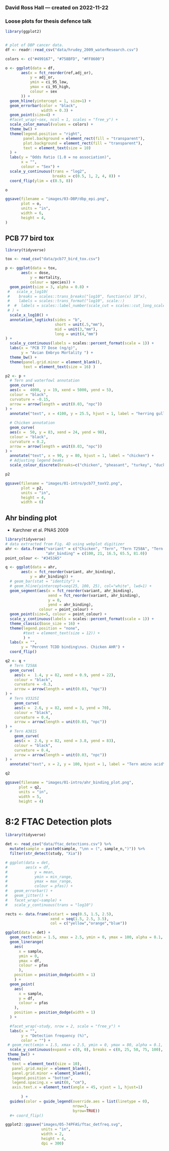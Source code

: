 ### David Ross Hall --- created on 2022-11-22

### Loose plots for thesis defence talk

```r
library(ggplot2)


# plot of DBP cancer data.
df <- readr::read_csv("data/hrudey_2009_waterResearch.csv")

colors <- c("#499167", "#758BFD", "#FF8600")

o <- ggplot(data = df,
       aes(x = fct_reorder(ref,adj_or),
           y = adj_or,
           ymin = ci_95_low,
           ymax = ci_95_high,
           colour = sex
       )) +
  geom_hline(yintercept = 1, size=1) +
  geom_errorbar(color = "black",
                width = 0.3) +
  geom_point(size=4) +
  #facet_wrap(~sex, ncol = 1, scales = "free_y") +
  scale_color_manual(values = colors) +
  theme_bw() +
  theme(legend.position = "right",
        panel.background = element_rect(fill = "transparent"),
        plot.background = element_rect(fill = "transparent"),
        text = element_text(size = 10)
  ) +
  labs(y = "Odds Ratio (1.0 = no association)",
       x = "",
       colour = "Sex") +
  scale_y_continuous(trans = "log2",
                     breaks = c(0.5, 1, 2, 4, 8)) +
  coord_flip(ylim = c(0.5, 8))

o
```

```r

ggsave(filename = "images/03-DBP/dbp_epi.png",
       plot = o,
       units = "in", 
       width = 6,
       height = 4, 
)

```

## PCB 77 bird tox
```r
library(tidyverse)

tox <- read_csv("data/pcb77_bird_tox.csv")

p <- ggplot(data = tox,
       aes(x = dose,
           y = mortality,
           colour = species)) +
  geom_point(size = 3, alpha = 0.8) +
 #   scale_x_log10(
 #    breaks = scales::trans_breaks("log10", function(x) 10^x),
 #    labels = scales::trans_format("log10", scale::)
 #  #  labels = scales::label_number(scale_cut = scales::cut_long_scale())
 # ) +
  scale_x_log10() +
  annotation_logticks(sides = "b",
                      short = unit(.5,"mm"),
                      mid = unit(3,"mm"),
                      long = unit(4,"mm")
) +
  scale_y_continuous(labels = scales::percent_format(scale = 1)) +
  labs(x = "PCB 77 Dose (ng/g)",
       y = "Avian Embryo Mortality ") +
  theme_bw() +
  theme(panel.grid.minor = element_blank(),
        text = element_text(size = 16) )

p2 <- p +
  # Tern and waterfowl annotation
  geom_curve(
  aes(x =  4000, y = 19, xend = 5000, yend = 5),
  colour = "black",
  curvature = -0.15,
  arrow = arrow(length = unit(0.03, "npc"))
) +
  annotate("text", x = 4100, y = 25.5, hjust = 1, label = "herring gull\n& duck") +
  
  # Chicken annotation
  geom_curve(
  aes(x =  50, y = 83, xend = 24, yend = 98),
  colour = "black",
  curvature = 0.2,
  arrow = arrow(length = unit(0.03, "npc"))
) +
  annotate("text", x = 90, y = 80, hjust = 1, label = "chicken") +
  # Adjusting legend beaks
  scale_colour_discrete(breaks=c("chicken", "pheasant", "turkey", "duck", "herring gull"))

p2
```

```r
ggsave(filename = "images/01-intro/pcb77_toxV2.png",
       plot = p2, 
       units = "in", 
       height = 4, 
       width = 6)
```

## Ahr binding plot

-   Karchner et al. PNAS 2009

```r
library(tidyverse)
# data extracted from Fig. 4D using webplot digitizer
ahr <- data.frame("variant" = c("Chicken", "Tern", "Tern T258A", "Tern V3251I", "Tern A381S"),
                  "ahr_binding" = c(100, 21, 16.5, 65.5, 81.0))
point_colour <- "#3453A5"

q <- ggplot(data = ahr, 
       aes(x = fct_reorder(variant, ahr_binding), 
           y = ahr_binding)) +
  # geom_bar(stat = "identity") +
  # geom_hline(yintercept=seq(25, 100, 25), col="white", lwd=1) +
  geom_segment(aes(x = fct_reorder(variant, ahr_binding), 
                   xend = fct_reorder(variant, ahr_binding),
                   y = 0, 
                   yend = ahr_binding),
               colour = point_colour) +
  geom_point(size=5, colour = point_colour) +
  scale_y_continuous(labels = scales::percent_format(scale = 1)) +
  theme_classic(base_size = 16) +
  theme(legend.position = "none",
        #text = element_text(size = 12)) +
        ) +
  labs(x = "",
       y = "Percent TCDD binding\nvs. Chicken AHR") +
  coord_flip()

q2 <- q +
  # Tern T258A
  geom_curve(
    aes(x =  1.4, y = 82, xend = 0.9, yend = 22),
    colour = "black",
    curvature = -0.3,
    arrow = arrow(length = unit(0.03, "npc"))
) +
  # Tern V3325I
    geom_curve(
    aes(x =  2.6, y = 82, xend = 3, yend = 70),
    colour = "black",
    curvature = 0.4,
    arrow = arrow(length = unit(0.03, "npc"))
) +
  # Tern A381S
    geom_curve(
    aes(x =  2.6, y = 82, xend = 3.8, yend = 83),
    colour = "black",
    curvature = 0.4,
    arrow = arrow(length = unit(0.03, "npc"))
) +
  annotate("text", x = 2, y = 100, hjust = 1, label = "Tern amino acid\nchanged to chicken\ncounterpart") 

q2
```
```r

ggsave(filename = "images/01-intro/ahr_binding_plot.png",
      plot = q2, 
      units = "in", 
      width = 5, 
      height = 4)

```

# 8:2 FTAC Detection plots

```r
library(tidyverse)

det <- read_csv("data/ftac_detections.csv") %>%
  mutate(sample = paste0(sample, "\nn = (", sample_n,")")) %>%
  filter(str_detect(study, "Xia"))
```


```r
# ggplot(data = det,
#        aes(x = df,
#            y = mean,
#            ymin = min_range,
#            ymax = max_range,
#            colour = pfas)) +
#   geom_errorbar() +
#   geom_jitter() +
#   facet_wrap(~sample) +
#   scale_y_continuous(trans = "log10")

rects <- data.frame(xstart = seq(0.5, 1.5, 2.5),
                    xend = seq(1.5, 2.5, 3.5),
                    col = c("yellow","orange","blue"))

ggplot(data = det) +
  geom_rect(xmin = 1.5, xmax = 2.5, ymin = 0, ymax = 100, alpha = 0.1, fill = "lightgrey") +
  geom_linerange(
    aes(
      x = sample,
      ymin = 0,
      ymax = df,
      colour = pfas
      ),
    position = position_dodge(width = 1)
    ) +
  geom_point(
    aes(
      x = sample,
      y = df,
      colour = pfas
    ),
    position = position_dodge(width = 1)
  ) + 

  #facet_wrap(~study, nrow = 2, scale = "free_y") +
  labs(x = "",
       y = "Detection frequency (%)",
       color = "") +
 # geom_rect(xmin = 1.5, xmax = 2.5, ymin = 0, ymax = 80, alpha = 0.1, fill = "lightgrey") +
  scale_y_continuous(expand = c(0, 0), breaks = c(0, 25, 50, 75, 100), limits = c(0, 100)) +
 theme_bw() +
 theme(
   text = element_text(size = 10),
   panel.grid.major = element_blank(),
   panel.grid.minor = element_blank(),
   legend.position = "bottom",
   legend.spacing.x = unit(0, "cm"),
   axis.text.x = element_text(angle = 45, vjust = 1, hjust=1)
   
       ) +
  guides(color = guide_legend(override.aes = list(linetype = 0),
                              nrow=3,
                              byrow=TRUE)) 
  #+ coord_flip()

```

```r
ggplot2::ggsave("images/05-74PFAS/ftac_detfreq.svg",
                units = "in", 
                width = 2,
                height = 4,
                dpi = 300)
```

